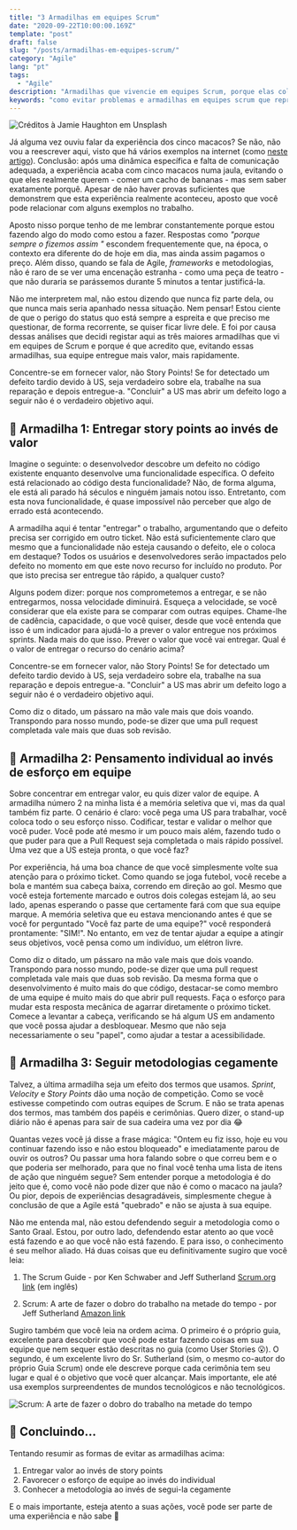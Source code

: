 ```yaml
---
title: "3 Armadilhas em equipes Scrum"
date: "2020-09-22T10:00:00.169Z"
template: "post"
draft: false
slug: "/posts/armadilhas-em-equipes-scrum/"
category: "Agile"
lang: "pt"
tags:
  - "Agile"
description: "Armadilhas que vivencie em equipes Scrum, porque elas colocam em risco a produtividade do time e como evitá-las"
keywords: "como evitar problemas e armadilhas em equipes scrum que representam risco para a produtividade"
---
```


![Créditos à Jamie Haughton em Unsplash](/media/pitfalls-scrum-team/jamie-haughton-Z05GiksmqYU-unsplash.jpg)

Já alguma vez ouviu falar da experiência dos cinco macacos? Se não, não vou a reescrever aqui, visto que há vários exemplos na internet (como [neste artigo](https://atitudereflexiva.wordpress.com/2020/04/02/a-experiencia-dos-cinco-macacos/)). Conclusão: após uma dinâmica específica e falta de comunicação adequada, a experiência acaba com cinco macacos numa jaula, evitando o que eles realmente querem - comer um cacho de bananas - mas sem saber exatamente porquê. Apesar de não haver provas suficientes que demonstrem que esta experiência realmente aconteceu, aposto que você pode relacionar com alguns exemplos no trabalho.

Aposto nisso porque tenho de me lembrar constantemente porque estou fazendo algo do modo como estou a fazer. Respostas como *"porque sempre o fizemos assim "* escondem frequentemente que, na época, o contexto era diferente do de hoje em dia, mas ainda assim pagamos o preço. Além disso, quando se fala de Agile, *frameworks* e metodologias, não é raro de se ver uma encenação estranha  - como uma peça de teatro - que não duraria se parássemos durante 5 minutos a tentar justificá-la.

Não me interpretem mal, não estou dizendo que nunca fiz parte dela, ou que nunca mais seria apanhado nessa situação. Nem pensar! Estou ciente de que o perigo do status quo está sempre a espreita e que preciso me questionar, de forma recorrente, se quiser ficar livre dele. E foi por causa dessas análises que decidi registar aqui as três maiores armadilhas que vi em equipes de Scrum e porque é que acredito que, evitando essas armadilhas, sua equipe entregue mais valor, mais rapidamente.

<Quote>
  Concentre-se em fornecer valor, não Story Points! Se for detectado um defeito tardio devido à US, seja verdadeiro sobre ela, trabalhe na sua reparação e depois entregue-a. "Concluir" a US mas abrir um defeito logo a seguir não é o verdadeiro objetivo aqui.
</Quote>

## :monkey: Armadilha 1: Entregar story points ao invés de valor

Imagine o seguinte: o desenvolvedor descobre um defeito no código existente enquanto desenvolve uma funcionalidade específica. O defeito está relacionado ao código desta funcionalidade? Não, de forma alguma, ele está ali parado há séculos e ninguém jamais notou isso. Entretanto, com esta nova funcionalidade, é quase impossível não perceber que algo de errado está acontecendo.

A armadilha aqui é tentar "entregar" o trabalho, argumentando que o defeito precisa ser corrigido em outro ticket. Não está suficientemente claro que mesmo que a funcionalidade não esteja causando o defeito, ele o coloca em destaque? Todos os usuários e desenvolvedores serão impactados pelo defeito no momento em que este novo recurso for incluído no produto. Por que isto precisa ser entregue tão rápido, a qualquer custo?

Alguns podem dizer: porque nos comprometemos a entregar, e se não entregarmos, nossa velocidade diminuirá. Esqueça a velocidade, se você considerar que ela existe para se comparar com outras equipes. Chame-lhe de cadência, capacidade, o que você quiser, desde que você entenda que isso é um indicador para ajudá-lo a prever o valor entregue nos próximos sprints. Nada mais do que isso. Prever o valor que você vai entregar. Qual é o valor de entregar o recurso do cenário acima?

Concentre-se em fornecer valor, não Story Points! Se for detectado um defeito tardio devido à US, seja verdadeiro sobre ela, trabalhe na sua reparação e depois entregue-a. "Concluir" a US mas abrir um defeito logo a seguir não é o verdadeiro objetivo aqui.

<Quote>
  Como diz o ditado, um pássaro na mão vale mais que dois voando. Transpondo para nosso mundo, pode-se dizer que uma pull request completada vale mais que duas sob revisão.
</Quote>

## :monkey: Armadilha 2: Pensamento individual ao invés de esforço em equipe

Sobre concentrar em entregar valor, eu quis dizer valor de equipe. A armadilha número 2 na minha lista é a memória seletiva que vi, mas da qual também fiz parte. O cenário é claro: você pega uma US para trabalhar, você coloca todo o seu esforço nisso. Codificar, testar e validar o melhor que você puder. Você pode até mesmo ir um pouco mais além, fazendo tudo o que puder para que a Pull Request seja completada o mais rápido possível. Uma vez que a US esteja pronta, o que você faz?

Por experiência, há uma boa chance de que você simplesmente volte sua atenção para o próximo ticket. Como quando se joga futebol, você recebe a bola e mantém sua cabeça baixa, correndo em direção ao gol. Mesmo que você esteja fortemente marcado e outros dois colegas estejam lá, ao seu lado, apenas esperando o passe que certamente fará com que sua equipe marque. A memória seletiva que eu estava mencionando antes é que se você for perguntado "Você faz parte de uma equipe?" você responderá prontamente: "SIM!". No entanto, em vez de tentar ajudar a equipe a atingir seus objetivos, você pensa como um indivíduo, um elétron livre.

Como diz o ditado, um pássaro na mão vale mais que dois voando. Transpondo para nosso mundo, pode-se dizer que uma pull request completada vale mais que duas sob revisão. Da mesma forma que o desenvolvimento é muito mais do que código, destacar-se como membro de uma equipe é muito mais do que abrir pull requests. Faça o esforço para mudar esta resposta mecânica de agarrar diretamente o próximo ticket. Comece a levantar a cabeça, verificando se há algum US em andamento que você possa ajudar a desbloquear. Mesmo que não seja necessariamente o seu "papel", como ajudar a testar a acessibilidade.

## :monkey: Armadilha 3: Seguir metodologias cegamente

Talvez, a última armadilha seja um efeito dos termos que usamos. *Sprint*, *Velocity* e *Story Points* dão uma noção de competição. Como se você estivesse competindo com outras equipes de Scrum. E não se trata apenas dos termos, mas também dos papéis e cerimônias. Quero dizer, o stand-up diário não é apenas para sair de sua cadeira uma vez por dia :joy:

Quantas vezes você já disse a frase mágica: "Ontem eu fiz isso, hoje eu vou continuar fazendo isso e não estou bloqueado" e imediatamente parou de ouvir os outros? Ou passar uma hora falando sobre o que correu bem e o que poderia ser melhorado, para que no final você tenha uma lista de itens de ação que ninguém segue? Sem entender porque a metodologia é do jeito que é, como você não pode dizer que não é como o macaco na jaula? Ou pior, depois de experiências desagradáveis, simplesmente chegue à conclusão de que a Agile está "quebrado" e não se ajusta à sua equipe.

Não me entenda mal, não estou defendendo seguir a metodologia como o Santo Graal. Estou, por outro lado, defendendo estar atento ao que você está fazendo e ao que você não está fazendo. E para isso, o conhecimento é seu melhor aliado. Há duas coisas que eu definitivamente sugiro que você leia:

1) The Scrum Guide - por Ken Schwaber and Jeff Sutherland [Scrum.org link](https://www.scrum.org/resources/scrum-guide) (em inglês)

2) Scrum: A arte de fazer o dobro do trabalho na metade do tempo - por Jeff Sutherland [Amazon link](https://www.amazon.com.br/Scrum-Fazer-Dobro-Trabalho-Metade/dp/8544104517)

Sugiro também que você leia na ordem acima. O primeiro é o próprio guia, excelente para descobrir que você pode estar fazendo coisas em sua equipe que nem sequer estão descritas no guia (como User Stories :open_mouth:). O segundo, é um excelente livro do Sr. Sutherland (sim, o mesmo co-autor do próprio Guia Scrum) onde ele descreve porque cada cerimônia tem seu lugar e qual é o objetivo que você quer alcançar. Mais importante, ele até usa exemplos surpreendentes de mundos tecnológicos e não tecnológicos.

![Scrum: A arte de fazer o dobro do trabalho na metade do tempo](/media/pitfalls-scrum-team/scrum-book-pt.jpg)

## :banana: Concluindo...

Tentando resumir as formas de evitar as armadilhas acima:

1. Entregar valor ao invés de story points
2. Favorecer o esforço de equipe ao invés do individual
3. Conhecer a metodologia ao invés de segui-la cegamente

E o mais importante, esteja atento a suas ações, você pode ser parte de uma experiência e não sabe :see_no_evil: